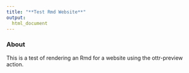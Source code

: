```yaml
---
title: "**Test Rmd Website**"
output:
  html_document
---
```


### **About**

This is a test of rendering an Rmd for a website using the ottr-preview action.
